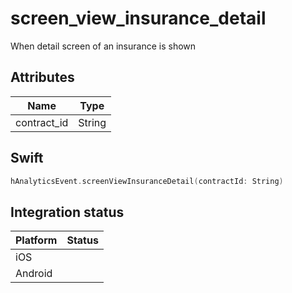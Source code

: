 
# screen_view_insurance_detail
When detail screen of an insurance is shown

## Attributes

| Name      | Type |
| ----------- | ----------- |
| contract_id      | String       |

## Swift

```swift
hAnalyticsEvent.screenViewInsuranceDetail(contractId: String)
```

## Integration status

| Platform      | Status |
| ----------- | ----------- |
| iOS      | <GithubStatus query="hAnalyticsEvent.screenViewInsuranceDetail in:file repo:HedvigInsurance/Ugglan" />       |
| Android      | <GithubStatus query="hAnalyticsEvent.Companion.screenViewInsuranceDetail in:file repo:HedvigInsurance/Android" />       |